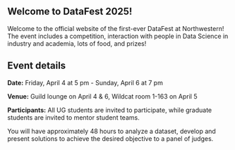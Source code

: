 ## Welcome to DataFest 2025! {.unnumbered .unlisted}
Welcome to the official website of the first-ever DataFest at Northwestern! The event includes a competition, interaction with people in Data Science in industry and academia, lots of food, and prizes!

## Event details

**Date:** Friday, April 4 at 5 pm - Sunday, April 6 at 7 pm

**Venue:** Guild lounge on April 4 & 6, Wildcat room 1-163 on April 5

**Participants:** All UG students are invited to participate, while graduate students are invited to mentor student teams.

You will have approximately 48 hours to analyze a dataset, develop and present solutions to achieve the desired objective to a panel of judges. 